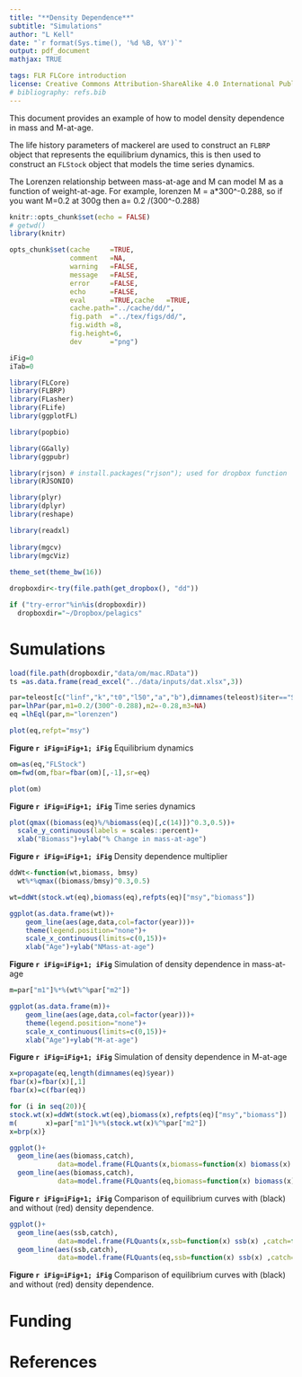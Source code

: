 ```yaml
---
title: "**Density Dependence**"
subtitle: "Simulations"
author: "L Kell"
date: "`r format(Sys.time(), '%d %B, %Y')`"
output: pdf_document
mathjax: TRUE

tags: FLR FLCore introduction
license: Creative Commons Attribution-ShareAlike 4.0 International Public License
# bibliography: refs.bib
---
```


This document provides an example of how to model density dependence in mass and M-at-age.

The life history parameters of mackerel are used to construct an `FLBRP` object that represents the equilibrium dynamics, this is then used to construct an `FLStock` object that models the time series dynamics.

The Lorenzen relationship between mass-at-age and M can model M as a function of weight-at-age. For example, lorenzen M = a*300^-0.288, so if you want M=0.2 at 300g then a= 0.2 /(300^-0.288)


```r
knitr::opts_chunk$set(echo = FALSE)
# getwd()
library(knitr)

opts_chunk$set(cache     =TRUE, 
               comment   =NA, 
               warning   =FALSE, 
               message   =FALSE, 
               error     =FALSE, 
               echo      =FALSE, 
               eval      =TRUE,cache   =TRUE,
               cache.path="../cache/dd/",
               fig.path  ="../tex/figs/dd/",
               fig.width =8,
               fig.height=6,
               dev       ="png")

iFig=0
iTab=0
```

```r
library(FLCore)
library(FLBRP)
library(FLasher)
library(FLife)
library(ggplotFL)

library(popbio)

library(GGally)
library(ggpubr)

library(rjson) # install.packages("rjson"); used for dropbox function
library(RJSONIO)

library(plyr)
library(dplyr)
library(reshape)

library(readxl)
  
library(mgcv)
library(mgcViz)
  
theme_set(theme_bw(16))
```


```r
dropboxdir<-try(file.path(get_dropbox(), "dd"))

if ("try-error"%in%is(dropboxdir))
  dropboxdir="~/Dropbox/pelagics"
```

# Sumulations

```r
load(file.path(dropboxdir,"data/om/mac.RData"))
ts =as.data.frame(read_excel("../data/inputs/dat.xlsx",3))
```


 
 
```r
par=teleost[c("linf","k","t0","l50","a","b"),dimnames(teleost)$iter=="Scomber scombrus"]
par=lhPar(par,m1=0.2/(300^-0.288),m2=-0.28,m3=NA)
eq =lhEql(par,m="lorenzen")

plot(eq,refpt="msy")
```

**Figure `r iFig=iFig+1; iFig`** Equilibrium dynamics


```r
om=as(eq,"FLStock")
om=fwd(om,fbar=fbar(om)[,-1],sr=eq)

plot(om)
```

**Figure `r iFig=iFig+1; iFig`** Time series dynamics

```r
plot(qmax((biomass(eq)%/%biomass(eq)[,c(14)])^0.3,0.5))+
  scale_y_continuous(labels = scales::percent)+
  xlab("Biomass")+ylab("% Change in mass-at-age")
```

**Figure `r iFig=iFig+1; iFig`** Density dependence multiplier


```r
ddWt<-function(wt,biomass, bmsy)
  wt%*%qmax((biomass/bmsy)^0.3,0.5)

wt=ddWt(stock.wt(eq),biomass(eq),refpts(eq)["msy","biomass"])

ggplot(as.data.frame(wt))+           
    geom_line(aes(age,data,col=factor(year)))+
    theme(legend.position="none")+
    scale_x_continuous(limits=c(0,15))+
    xlab("Age")+ylab("NMass-at-age")
```

**Figure `r iFig=iFig+1; iFig`** Simulation of density dependence in mass-at-age

```r
m=par["m1"]%*%(wt%^%par["m2"])

ggplot(as.data.frame(m))+           
    geom_line(aes(age,data,col=factor(year)))+
    theme(legend.position="none")+
    scale_x_continuous(limits=c(0,15))+
    xlab("Age")+ylab("M-at-age")
```

**Figure `r iFig=iFig+1; iFig`** Simulation of density dependence in M-at-age


```r
x=propagate(eq,length(dimnames(eq)$year))
fbar(x)=fbar(x)[,1]
fbar(x)=c(fbar(eq))

for (i in seq(20)){
stock.wt(x)=ddWt(stock.wt(eq),biomass(x),refpts(eq)["msy","biomass"])
m(       x)=par["m1"]%*%(stock.wt(x)%^%par["m2"])
x=brp(x)}

ggplot()+
  geom_line(aes(biomass,catch),
            data=model.frame(FLQuants(x,biomass=function(x) biomass(x) ,catch=function(x) catch(x)),drop=T))+
  geom_line(aes(biomass,catch),
            data=model.frame(FLQuants(eq,biomass=function(x) biomass(x) ,catch=function(x) catch(x)),drop=T),col="red")
```

**Figure `r iFig=iFig+1; iFig`** Comparison of equilibrium curves with (black) and without (red) density dependence.

```r
ggplot()+
  geom_line(aes(ssb,catch),
            data=model.frame(FLQuants(x,ssb=function(x) ssb(x) ,catch=function(x) catch(x)),drop=T))+
  geom_line(aes(ssb,catch),
            data=model.frame(FLQuants(eq,ssb=function(x) ssb(x) ,catch=function(x) catch(x)),drop=T),col="red")
```

**Figure `r iFig=iFig+1; iFig`** Comparison of equilibrium curves with (black) and without (red) density dependence.


# Funding

# References
